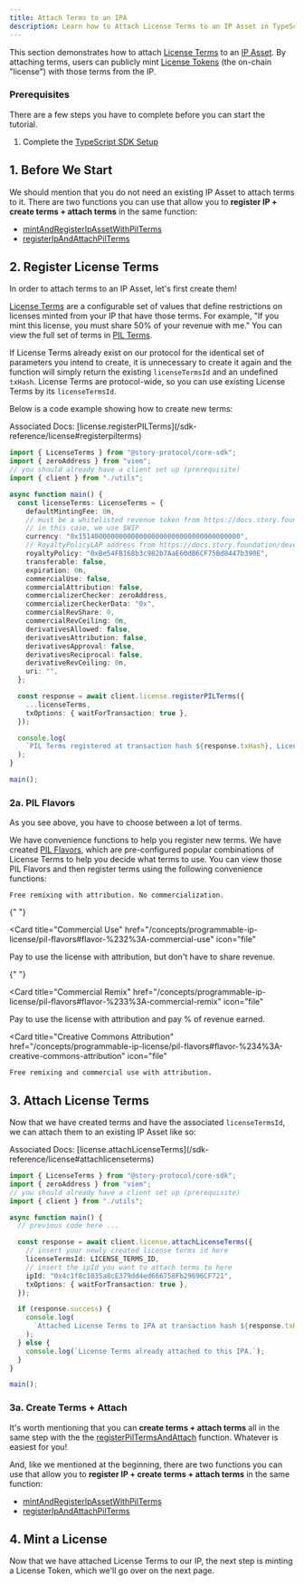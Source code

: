 ```yaml
---
title: Attach Terms to an IPA
description: Learn how to Attach License Terms to an IP Asset in TypeScript.
---
```


This section demonstrates how to attach [License Terms](/concepts/licensing-module/license-terms) to an [IP Asset](/concepts/ip-asset). By attaching terms, users can publicly mint [License Tokens](/concepts/licensing-module/license-token) (the on-chain "license") with those terms from the IP.

### Prerequisites

There are a few steps you have to complete before you can start the tutorial.

1. Complete the [TypeScript SDK Setup](/developers/typescript-sdk/setup)

## 1. Before We Start

We should mention that you do not need an existing IP Asset to attach terms to it. There are two functions you can use that allow you to **register IP + create terms + attach terms** in the same function:

- [mintAndRegisterIpAssetWithPilTerms](/sdk-reference/ipasset#mintandregisteripassetwithpilterms)
- [registerIpAndAttachPilTerms](/sdk-reference/ipasset#registeripandattachpilterms)

## 2. Register License Terms

In order to attach terms to an IP Asset, let's first create them!

[License Terms](/concepts/licensing-module/license-terms) are a configurable set of values that define restrictions on licenses minted from your IP that have those terms. For example, "If you mint this license, you must share 50% of your revenue with me." You can view the full set of terms in [PIL Terms](/concepts/programmable-ip-license/pil-terms).

<Note>

If License Terms already exist on our protocol for the identical set of parameters you intend to create, it is unnecessary to create it again and the function will simply return the existing `licenseTermsId` and an undefined `txHash`. License Terms are protocol-wide, so you can use existing License Terms by its `licenseTermsId`.

</Note>

Below is a code example showing how to create new terms:

<Info>
  Associated Docs:
  [license.registerPILTerms](/sdk-reference/license#registerpilterms)
</Info>

```typescript main.ts
import { LicenseTerms } from "@story-protocol/core-sdk";
import { zeroAddress } from "viem";
// you should already have a client set up (prerequisite)
import { client } from "./utils";

async function main() {
  const licenseTerms: LicenseTerms = {
    defaultMintingFee: 0n,
    // must be a whitelisted revenue token from https://docs.story.foundation/developers/deployed-smart-contracts
    // in this case, we use $WIP
    currency: "0x1514000000000000000000000000000000000000",
    // RoyaltyPolicyLAP address from https://docs.story.foundation/developers/deployed-smart-contracts
    royaltyPolicy: "0xBe54FB168b3c982b7AaE60dB6CF75Bd8447b390E",
    transferable: false,
    expiration: 0n,
    commercialUse: false,
    commercialAttribution: false,
    commercializerChecker: zeroAddress,
    commercializerCheckerData: "0x",
    commercialRevShare: 0,
    commercialRevCeiling: 0n,
    derivativesAllowed: false,
    derivativesAttribution: false,
    derivativesApproval: false,
    derivativesReciprocal: false,
    derivativeRevCeiling: 0n,
    uri: "",
  };

  const response = await client.license.registerPILTerms({
    ...licenseTerms,
    txOptions: { waitForTransaction: true },
  });

  console.log(
    `PIL Terms registered at transaction hash ${response.txHash}, License Terms ID: ${response.licenseTermsId}`
  );
}

main();
```

### 2a. PIL Flavors

As you see above, you have to choose between a lot of terms.

We have convenience functions to help you register new terms. We have created [PIL Flavors](/concepts/programmable-ip-license/pil-flavors), which are pre-configured popular combinations of License Terms to help you decide what terms to use. You can view those PIL Flavors and then register terms using the following convenience functions:

<CardGroup cols={4}>
  <Card
    title="Non-Commercial Social Remixing"
    href="/concepts/programmable-ip-license/pil-flavors#flavor-%231%3A-non-commercial-social-remixing"
    icon="file"
    
    
  >
    Free remixing with attribution. No commercialization.
  </Card>

{" "}

<Card
  title="Commercial Use"
  href="/concepts/programmable-ip-license/pil-flavors#flavor-%232%3A-commercial-use"
  icon="file"
>
  Pay to use the license with attribution, but don't have to share revenue.
</Card>

{" "}

<Card
  title="Commercial Remix"
  href="/concepts/programmable-ip-license/pil-flavors#flavor-%233%3A-commercial-remix"
  icon="file"
>
  Pay to use the license with attribution and pay % of revenue earned.
</Card>

  <Card
    title="Creative Commons Attribution"
    href="/concepts/programmable-ip-license/pil-flavors#flavor-%234%3A-creative-commons-attribution"
    icon="file"
    
    
  >
    Free remixing and commercial use with attribution.
  </Card>
</CardGroup>

## 3. Attach License Terms

Now that we have created terms and have the associated `licenseTermsId`, we can attach them to an existing IP Asset like so:

<Info>
  Associated Docs:
  [license.attachLicenseTerms](/sdk-reference/license#attachlicenseterms)
</Info>

```typescript main.ts
import { LicenseTerms } from "@story-protocol/core-sdk";
import { zeroAddress } from "viem";
// you should already have a client set up (prerequisite)
import { client } from "./utils";

async function main() {
  // previous code here ...

  const response = await client.license.attachLicenseTerms({
    // insert your newly created license terms id here
    licenseTermsId: LICENSE_TERMS_ID,
    // insert the ipId you want to attach terms to here
    ipId: "0x4c1f8c1035a8cE379dd4ed666758Fb29696CF721",
    txOptions: { waitForTransaction: true },
  });

  if (response.success) {
    console.log(
      `Attached License Terms to IPA at transaction hash ${response.txHash}.`
    );
  } else {
    console.log(`License Terms already attached to this IPA.`);
  }
}

main();
```

### 3a. Create Terms + Attach

It's worth mentioning that you can **create terms + attach terms** all in the same step with the the [registerPilTermsAndAttach](/sdk-reference/ipasset#registerpiltermsandattach) function. Whatever is easiest for you!

And, like we mentioned at the beginning, there are two functions you can use that allow you to **register IP + create terms + attach terms** in the same function:

- [mintAndRegisterIpAssetWithPilTerms](/sdk-reference/ipasset#mintandregisteripassetwithpilterms)
- [registerIpAndAttachPilTerms](/sdk-reference/ipasset#registeripandattachpilterms)

## 4. Mint a License

Now that we have attached License Terms to our IP, the next step is minting a License Token, which we'll go over on the next page.
